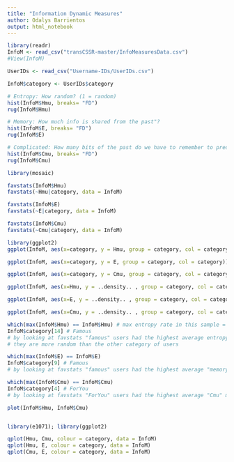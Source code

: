 ```yaml
---
title: "Information Dynamic Measures"
author: Odalys Barrientos
output: html_notebook
---
```


```r
library(readr)
InfoM <- read_csv("transCSSR-master/InfoMeasuresData.csv")
#View(InfoM)

UserIDs <- read_csv("Username-IDs/UserIDs.csv")

InfoM$category <- UserIDs$category
```
```r
# Entropy: How random? (1 = random)
hist(InfoM$Hmu, breaks= "FD")
rug(InfoM$Hmu)

# Memory: How much info is shared from the past"?
hist(InfoM$E, breaks= "FD")
rug(InfoM$E)

# Complicated: How many bits of the past do we have to remember to predict the future?
hist(InfoM$Cmu, breaks= "FD")
rug(InfoM$Cmu)
```

```r
library(mosaic)

favstats(InfoM$Hmu)
favstats(~Hmu|category, data = InfoM)

favstats(InfoM$E)
favstats(~E|category, data = InfoM)

favstats(InfoM$Cmu)
favstats(~Cmu|category, data = InfoM)
```


```r
library(ggplot2)
ggplot(InfoM, aes(x=category, y = Hmu, group = category, col = category)) + geom_boxplot()

ggplot(InfoM, aes(x=category, y = E, group = category, col = category)) + geom_boxplot()

ggplot(InfoM, aes(x=category, y = Cmu, group = category, col = category)) + geom_boxplot()
```

```r
ggplot(InfoM, aes(x=Hmu, y = ..density.. , group = category, col = category)) + geom_histogram(bins=10) + facet_grid(~category)

ggplot(InfoM, aes(x=E, y = ..density.. , group = category, col = category)) + geom_histogram(bins=10) + facet_grid(~category)

ggplot(InfoM, aes(x=Cmu, y = ..density.. , group = category, col = category)) + geom_histogram(bins=10) + facet_grid(~category)

```
```r
which(max(InfoM$Hmu) == InfoM$Hmu) # max entropy rate in this sample = 0.327
InfoM$category[14] # Famous 
# by looking at favstats "famous" users had the highest average entropy rate meaning they should be the hardest to predict
# they are more random than the other category of users

which(max(InfoM$E) == InfoM$E) 
InfoM$category[9] # Famous
# by looking at favstats "famous" users had the highest average "memory??" meaning they had the most info shared between the past and the future

which(max(InfoM$Cmu) == InfoM$Cmu) 
InfoM$category[4] # ForYou
# by looking at favstats "ForYou" users had the highest average "Cmu" meaning they had the most complicated/ sophisticated models (had to look further in the past to predict)
```

```r
plot(InfoM$Hmu, InfoM$Cmu)


library(e1071); library(ggplot2)

qplot(Hmu, Cmu, colour = category, data = InfoM)
qplot(Hmu, E, colour = category, data = InfoM)
qplot(Cmu, E, colour = category, data = InfoM)
```

